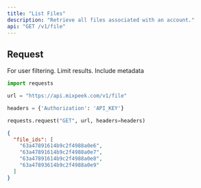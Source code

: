 ```yaml
---
title: "List Files"
description: "Retrieve all files associated with an account."
api: "GET /v1/file"
---
```


## Request

<ParamField query="user_id" type="string" optional>
  For user filtering.
</ParamField>

<ParamField query="limit" type="integer" optional>
  Limit results.
</ParamField>

<ParamField query="metadata" type="boolean" optional>
  Include metadata
</ParamField>

<RequestExample>

```python Python
import requests

url = "https://api.mixpeek.com/v1/file"

headers = {'Authorization': 'API_KEY'}

requests.request("GET", url, headers=headers)
```

</RequestExample>

<ResponseExample>

```json Response
{
  "file_ids": [
    "63a47891614b9c2f4988a0e6",
    "63a47891614b9c2f4988a0e7",
    "63a47891614b9c2f4988a0e8",
    "63a47893614b9c2f4988a0e9"
  ]
}
```

</ResponseExample>

